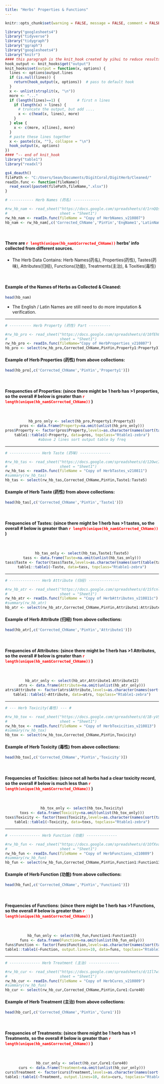 ```yaml
---
title: "Herbs' Properties & Functions"
---
```


```r
knitr::opts_chunk$set(warning = FALSE, message = FALSE, comment = FALSE) 
```

```r
library("googlesheets4")
library("tidyverse")
library("tidygraph")
library("ggraph")
library("googlesheets4")
library("knitr")
#### this paragraph is the knit_hook created by yihui to reduce results lines
hook_output <- knit_hooks$get("output")
knit_hooks$set(output = function(x, options) {
  lines <- options$output.lines
  if (is.null(lines)) {
    return(hook_output(x, options))  # pass to default hook
  }
  x <- unlist(strsplit(x, "\n"))
  more <- "..."
  if (length(lines)==1) {        # first n lines
    if (length(x) > lines) {
      # truncate the output, but add ....
      x <- c(head(x, lines), more)
    }
  } else {
    x <- c(more, x[lines], more)
  }
  # paste these lines together
  x <- paste(c(x, ""), collapse = "\n")
  hook_output(x, options)
})
#### ^-- end of knit_hook
library("table1")
library("readxl")

gs4_deauth()
filePath <- "C:/Users/Sean/Documents/DigitCoral/DigitHerb/Cleaned/"
readIn.func <- function(fileName){
  read_excel(paste0(filePath,fileName,".xlsx"))
}
```

```r

# ----------- Herb Names (药名) ------------ 

#rw_hb_nam <- read_sheet("https://docs.google.com/spreadsheets/d/1rnQQsMh_PWMYAC9ukgtP-HTn5gkkceOQL6-XiHUVrKU/edit?usp=sharing",
#                        sheet = "Sheet1")
rw_hb_nam <- readIn.func(fileName = "Copy of HerbNames_v210807")
hb_nam <- rw_hb_nam[,c('Corrected_ChName','PinYin','EngName1','LatinName')]
```

<br>

#### **There are <span style="color:red;fond=bold"> **`r length(unique(hb_nam$Corrected_ChName))`** </span> herbs' info collected from different sources.** 
- The Herb Data Contains: Herb Names(药名), Properties(药性), Tastes(药味), Attributes(归经), Functions(功能), Treatments(主治), & Toxities(毒性)

<br>

#### **Example of the Names of Herbs as Collected & Cleaned:**
```r
head(hb_nam)
```

- The English / Latin Names are still need to do more imputation & verification.

--- 

```r

# ---------- Herb Property (药性) Part ----------

#rw_hb_pro <- read_sheet("https://docs.google.com/spreadsheets/d/10fEh8pSETj3H5EI1Ud9Kqrc-jD4hqBr63Ytw2l7jtrw/edit?usp=sharing",
#                        sheet = "Sheet1")
rw_hb_pro <- readIn.func(fileName="Copy of HerbProperties_v210807")
hb_pro <- select(rw_hb_pro,Corrected_ChName,PinYin,Property1:Property3)
```

#### **Example of Herb Properties (药性) from above collections:**
```r
head(hb_pro[,c('Corrected_ChName','PinYin','Property1')])
```

<br>

#### **Frequencties of Properties:** (since there might be 1 herb has >1 properties, so the overall # below is greater than <span style="color:red;fond=bold"> `r length(unique(hb_nam$Corrected_ChName))` </span>)

<br>

<center>
```r
hb_pro_only <- select(hb_pro,Property1:Property3)
pros <- data.frame(Property=na.omit(unlist(hb_pro_only)))
pros$Property <- factor(pros$Property,levels=as.character(names(sort(table(pros$Property),decreasing=T))))
table1::table1(~Property, data=pros, topclass="Rtable1-zebra")
#above 2 lines sort output table by freq
``` 
</center>

---

```r

# -------------- Herb Taste (药味) --------------

#rw_hb_tas <- read_sheet("https://docs.google.com/spreadsheets/d/12OwcITTME3Rfa3V91mckTqmL7ItsLq5vmrGw_wT9dE8/edit?usp=sharing",
#                        sheet = "Sheet1")
rw_hb_tas <- readIn.func(fileName = "Copy of HerbTastes_v210811")
#summary(rw_hb_tas)
hb_tas <- select(rw_hb_tas,Corrected_ChName,PinYin,Taste1:Taste5)
```

#### **Example of Herb Taste (药性) from above collections:**
```r
head(hb_tas[,c('Corrected_ChName','PinYin','Taste1')])
```

<br>

#### **Frequencies of Tastes:** (since there might be 1 herb has >1 tastes, so the overall # below is greater than <span style="color:red;fond=bold"> `r length(unique(hb_nam$Corrected_ChName))` </span>)

<br>

<center>
```r
hb_tas_only <- select(hb_tas,Taste1:Taste5)
tass <- data.frame(Taste=na.omit(unlist(hb_tas_only)))
tass$Taste <- factor(tass$Taste,levels=as.character(names(sort(table(tass$Taste),decreasing=T))))
table1::table1(~Taste, data=tass, topclass="Rtable1-zebra")
```
</center>

---

```r

# -------------- Herb Attribute (归经) --------------

#rw_hb_atr <- read_sheet("https://docs.google.com/spreadsheets/d/1SfcnlGZ33d5zsTxbrYqiWS9QBiGPtoVp-ayM4ZMwgOU/edit?usp=sharing",
#                        sheet = "Sheet1")
rw_hb_atr <- readIn.func(fileName = "Copy of HerbAttributes_v210811c")
#summary(rw_hb_atr)
hb_atr <- select(rw_hb_atr,Corrected_ChName,PinYin,Attribute1:Attribute12)
```

#### **Example of Herb Attribute (归经) from above collections:**
```r
head(hb_atr[,c('Corrected_ChName','PinYin','Attribute1')])
```

<br>

#### **Frequencies of Attributes:** (since there might be 1 herb has >1 Attributes, so the overall # below is greater than <span style="color:red;fond=bold"> `r length(unique(hb_nam$Corrected_ChName))` </span>)

<br>

<center>
```r
hb_atr_only <- select(hb_atr,Attribute1:Attribute12)
atrs <- data.frame(Attribute=na.omit(unlist(hb_atr_only)))
atrs$Attribute <- factor(atrs$Attribute,levels=as.character(names(sort(table(atrs$Attribute),decreasing=T))))
table1::table1(~Attribute, data=atrs, topclass="Rtable1-zebra")
```
</center>

---

```r
# --- Herb Toxicity(毒性) --- #

#rw_hb_tox <- read_sheet("https://docs.google.com/spreadsheets/d/1B-yVSW6y5lZmQfihP5BxgkB4Y9KYZAcdec3PhhHzOPc/edit?usp=sharing",
#                        sheet = "Sheet1")
rw_hb_tox <- readIn.func(fileName = "Copy of HerbToxicities_v210813")
#summary(rw_hb_tox)
hb_tox <- select(rw_hb_tox,Corrected_ChName,PinYin,Toxicity)
```

#### **Example of Herb Toxicity (毒性) from above collections:**
```r
head(hb_tox[,c('Corrected_ChName','PinYin','Toxicity')])
```

<br>

#### **Frequencies of Toxicities:** (since not all herbs had a clear toxicity record, so the overall # below is much less than <span style="color:red;fond=bold"> `r length(unique(hb_nam$Corrected_ChName))` </span>)

<br>

<center>
```r
hb_tox_only <- select(hb_tox,Toxicity)
toxs <- data.frame(Toxicity=na.omit(unlist(hb_tox_only)))
toxs$Toxicity <- factor(toxs$Toxicity,levels=as.character(names(sort(table(toxs$Toxicity),decreasing=T))))
table1::table1(~Toxicity, data=toxs, topclass="Rtable1-zebra")
```
</center>

---

```r

# -------------- Herb Function (功能) --------------

#rw_hb_fun <- read_sheet("https://docs.google.com/spreadsheets/d/1OfXvaCWTp4qMcHHoMaUrD_3xaeWZc0uasuAQzf1ylYc/edit?usp=sharing",
#                        sheet = "Sheet1")
rw_hb_fun <- readIn.func(fileName = "Copy of HerbFunctions_v210809")
#summary(rw_hb_fun)
hb_fun <- select(rw_hb_fun,Corrected_ChName,PinYin,Function1:Function13)
```

#### **Example of Herb Function (功能) from above collections:**
```r
head(hb_fun[,c('Corrected_ChName','PinYin','Function1')])
```

<br>

#### **Frequencies of Functions:** (since there might be 1 herb has >1 Functions, so the overall # below is greater than <span style="color:red;fond=bold"> `r length(unique(hb_nam$Corrected_ChName))` </span>)

<br>

<center>
```r
hb_fun_only <- select(hb_fun,Function1:Function13)
funs <- data.frame(Function=na.omit(unlist(hb_fun_only)))
funs$Function <- factor(funs$Function,levels=as.character(names(sort(table(funs$Function),decreasing=T))))
table1::table1(~Function, output.lines=10, data=funs, topclass="Rtable1-zebra")
```
</center>

---

```r

# -------------- Herb Treatment (主治) --------------

#rw_hb_cur <- read_sheet("https://docs.google.com/spreadsheets/d/1Il7wflxanzNrX1_PUrVeHot5qrF_pK2BEPTTuCm2s5g/edit?usp=sharing",
#                        sheet = "Sheet1")
rw_hb_cur <- readIn.func(fileName = "Copy of HerbCures_v210809")
#summary(rw_hb_fun)
hb_cur <- select(rw_hb_cur,Corrected_ChName,PinYin,Cure1:Cure40)
```

#### **Example of Herb Treatment (主治) from above collections:**
```r
head(hb_cur[,c('Corrected_ChName','PinYin','Cure1')])
```

<br>

#### **Frequencies of Treatments:** (since there might be 1 herb has >1 Treatments, so the overall # below is greater than <span style="color:red;fond=bold"> `r length(unique(hb_nam$Corrected_ChName))` </span>)

<br>

<center>
```r
hb_cur_only <- select(hb_cur,Cure1:Cure40)
curs <- data.frame(Treatment=na.omit(unlist(hb_cur_only)))
curs$Treatment <- factor(curs$Treatment,levels=as.character(names(sort(table(curs$Treatment),decreasing=T))))
table1::table1(~Treatment, output.lines=10, data=curs, topclass="Rtable1-zebra")
```
</center>